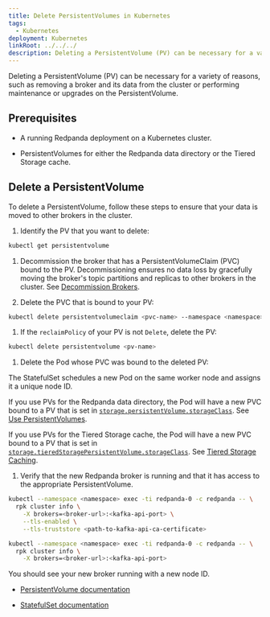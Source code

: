 ```yaml
---
title: Delete PersistentVolumes in Kubernetes
tags:
  - Kubernetes
deployment: Kubernetes
linkRoot: ../../../
description: Deleting a PersistentVolume (PV) can be necessary for a variety of reasons, such as removing a broker and its data from the cluster or performing maintenance or upgrades on the PersistentVolume.
---
```


<head>
    <meta name="title" content="Delete PersistentVolumes in Kubernetes | Redpanda Docs"/>
    <meta name="description" content="Deleting a PersistentVolume (PV) can be necessary for a variety of reasons, such as removing a broker and its data from the cluster or performing maintenance or upgrades on the PersistentVolume."/>
    <link rel="canonical" href="https://docs.redpanda.com/docs/manage/kubernetes/delete-persistentvolume/" />
</head>


Deleting a PersistentVolume (PV) can be necessary for a variety of reasons, such as removing a broker and its data from the cluster or performing maintenance or upgrades on the PersistentVolume.

## Prerequisites

- A running Redpanda deployment on a Kubernetes cluster.

- PersistentVolumes for either the Redpanda data directory or the Tiered Storage cache.

## Delete a PersistentVolume

To delete a PersistentVolume, follow these steps to ensure that your data is moved to other brokers in the cluster.

1. Identify the PV that you want to delete:

  ```bash
  kubectl get persistentvolume
  ```

1. Decommission the broker that has a PersistentVolumeClaim (PVC) bound to the PV. Decommissioning ensures no data loss by gracefully moving the broker's topic partitions and replicas to other brokers in the cluster. See [Decommission Brokers](../decommission-brokers).

1. Delete the PVC that is bound to your PV:

  ```bash
  kubectl delete persistentvolumeclaim <pvc-name> --namespace <namespace>
  ```

1. If the `reclaimPolicy` of your PV is not `Delete`, delete the PV:

  ```bash
  kubectl delete persistentvolume <pv-name>
  ```

1. Delete the Pod whose PVC was bound to the deleted PV:

  The StatefulSet schedules a new Pod on the same worker node and assigns it a unique node ID.

  If you use PVs for the Redpanda data directory, the Pod will have a new PVC bound to a PV that is set in [`storage.persistentVolume.storageClass`](../../../reference/redpanda-helm-spec#storagepersistentvolumestorageclass). See [Use PersistentVolumes](../configure-storage).

  If you use PVs for the Tiered Storage cache, the Pod will have a new PVC bound to a PV that is set in [`storage.tieredStoragePersistentVolume.storageClass`](../../../reference/redpanda-helm-spec#storagetieredstoragepersistentvolumestorageclass). See [Tiered Storage Caching](../tiered-storage#caching).

1. Verify that the new Redpanda broker is running and that it has access to the appropriate PersistentVolume.

  <Tabs groupId="tls" queryString>
  <TabItem value="enabled" label="TLS Enabled">

  ```bash
  kubectl --namespace <namespace> exec -ti redpanda-0 -c redpanda -- \
    rpk cluster info \
      -X brokers=<broker-url>:<kafka-api-port> \
      --tls-enabled \
      --tls-truststore <path-to-kafka-api-ca-certificate>
  ```

  </TabItem>
  <TabItem value="disabled" label="TLS Disabled">

  ```bash
  kubectl --namespace <namespace> exec -ti redpanda-0 -c redpanda -- \
    rpk cluster info \
      -X brokers=<broker-url>:<kafka-api-port>
  ```

  </TabItem>
  </Tabs>

  You should see your new broker running with a new node ID.

<SuggestedReading/>

- [PersistentVolume documentation](https://kubernetes.io/docs/concepts/storage/persistent-volumes/)

- [StatefulSet documentation](https://kubernetes.io/docs/concepts/workloads/controllers/statefulset/)